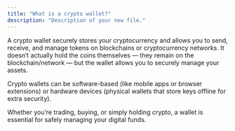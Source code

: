 ```yaml
---
title: "What is a crypto wallet?"
description: "Description of your new file."
---
```


A crypto wallet securely stores your cryptocurrency and allows you to send, receive, and manage tokens on blockchains or cryptocurrency networks. It doesn’t actually hold the coins themselves — they remain on the blockchain/network — but the wallet allows you to securely manage your assets. 

Crypto wallets can be software-based (like mobile apps or browser extensions) or hardware devices (physical wallets that store keys offline for extra security). 

Whether you’re trading, buying, or simply holding crypto, a wallet is essential for safely managing your digital funds.